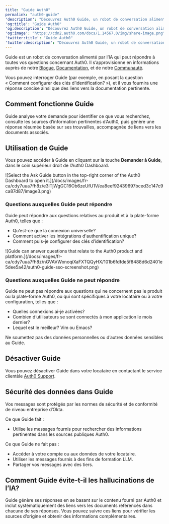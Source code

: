 ```yaml
---
title: "Guide Auth0"
permalink: "auth0-guide"
'description': "Découvrez Auth0 Guide, un robot de conversation alimenté par l’IA qui peut répondre à toutes vos questions concernant Auth0."
'og:title': "Guide Auth0"
'og:description': "Découvrez Auth0 Guide, un robot de conversation alimenté par l’IA qui peut répondre à toutes vos questions concernant Auth0."
'og:image': "https://cdn2.auth0.com/docs/1.14567.0/img/share-image.png"
'twitter:title': "Guide Auth0"
'twitter:description': "Découvrez Auth0 Guide, un robot de conversation alimenté par l’IA qui peut répondre à toutes vos questions concernant Auth0."
---
```


Guide est un robot de conversation alimenté par l’IA qui peut répondre à toutes vos questions concernant Auth0. Il s’approvisionne en informations auprès de notre [Blogue](https://auth0.com/docs), [Documentation](https://auth0.com/blog), et de notre [Communauté](http://community.auth0.com).

Vous pouvez interroger Guide (par exemple, en posant la question « Comment configurer des clés d’identification? »), et il vous fournira une réponse concise ainsi que des liens vers la documentation pertinente.

## Comment fonctionne Guide

Guide analyse votre demande pour identifier ce que vous recherchez, consulte les sources d’information pertinentes d’Auth0, puis génère une réponse résumée basée sur ses trouvailles, accompagnée de liens vers les documents associés.

## Utilisation de Guide

Vous pouvez accéder à Guide en cliquant sur la touche **Demander à Guide**, dans le coin supérieur droit de l’<Tooltip href="/docs/docs/fr-ca/glossary?term=auth0-dashboard" tip="Auth0 Dashboard
Principal produit d’Auth0 pour configurer vos services." cta="Voir le glossaire">Auth0 Dashboard</Tooltip>.

<Frame>![Select the Ask Guide button in the top-right corner of the Auth0 Dashboard to open it.](/docs/images/fr-ca/cdy7uua7fh8z/e3lTjWgGC16Ob6zeUfU1V/ea8eef92439697bced3c147c9ca87d87/image3.png)</Frame>

### Questions auxquelles Guide peut répondre

Guide peut répondre aux questions relatives au produit et à la plate-forme Auth0, telles que :

* Qu’est-ce que la connexion universelle?
* Comment activer les intégrations d'authentification unique?
* Comment puis-je configurer des clés d’identification?

<Frame>![Guide can answer questions that relate to the Auth0 product and platform.](/docs/images/fr-ca/cdy7uua7fh8z/nGVAVWxnoqiXaFXTQQyHX/101b6fdfde5f8488d6d2401e5dee5a42/auth0-guide-sso-screenshot.png)</Frame>

### Questions auxquelles Guide ne peut répondre

Guide ne peut pas répondre aux questions qui ne concernent pas le produit ou la plate-forme Auth0, ou qui sont spécifiques à votre locataire ou à votre configuration, telles que :

* Quelles connexions ai-je activées?
* Combien d’utilisateurs se sont connectés à mon application le mois dernier?
* Lequel est le meilleur? Vim ou Emacs?

<Warning>

Ne soumettez pas des données personnelles ou d’autres données sensibles au Guide.

</Warning>

## Désactiver Guide

Vous pouvez désactiver Guide dans votre locataire en contactant le service clientèle [Auth0 Support](https://support.auth0.com/).

## Sécurité des données dans Guide

Vos messages sont protégés par les normes de sécurité et de conformité de niveau entreprise d’Okta.

Ce que Guide fait :

* Utilise les messages fournis pour rechercher des informations pertinentes dans les sources publiques Auth0.

Ce que Guide ne fait pas :

* Accéder à votre compte ou aux données de votre locataire.
* Utiliser les messages fournis à des fins de formation LLM.
* Partager vos messages avec des tiers.

## Comment Guide évite-t-il les hallucinations de l’IA?

Guide génère ses réponses en se basant sur le contenu fourni par Auth0 et inclut systématiquement des liens vers les documents référencés dans chacune de ses réponses. Vous pouvez suivre ces liens pour vérifier les sources d’origine et obtenir des informations complémentaires.